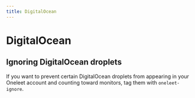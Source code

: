 ```yaml
---
title: DigitalOcean
---
```


# DigitalOcean

## Ignoring DigitalOcean droplets

If you want to prevent certain DigitalOcean droplets from appearing in your Oneleet account and counting toward monitors, tag them with `oneleet-ignore`.
